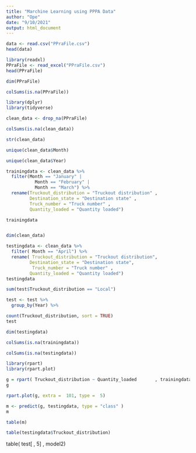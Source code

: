 ---
title: "Marchine Learning using PPPA Data"
author: "Ope"
date: "9/10/2021"
output: html_document
---

```{r}
data <- read.csv("PPraFile.csv")
head(data)
```

```{r}
library(readxl)
PPraFile <- read_excel("PPraFile.csv")
head(PPraFile)
```



```{r}
dim(PPraFile)
```


```{r}
colSums(is.na(PPraFile))
```


```{r}
library(dplyr)
library(tidyverse)
```

```{r}
clean_data <- drop_na(PPraFile)
```


```{r}
colSums(is.na(clean_data))
```


```{r}
str(clean_data)
```


```{r}
unique(clean_data$Month)
```


```{r}
unique(clean_data$Year)
```


```{r}
trainingdata <- clean_data %>%
  filter(Month == "January" | 
           Month == "February" | 
           Month == "March") %>%
  rename(Truckout_distribution = "Truckout distribution" , 
         Destination_state = "Destination state" ,
         Truck_number = "Truck number" ,
         Quantity_loaded = "Quantity loaded")

trainingdata
```


```{r}

```

```{r}
dim(clean_data)
```


```{r}

testingdata <- clean_data %>%
  filter( Month == "April") %>%
  rename( Truckout_distribution = "Truckout distribution",
         Destination_state = "Destination state", 
          Truck_number = "Truck number" ,
         Quantity_loaded = "Quantity loaded")
testingdata
```





```{r}
sum(test$Truckout_distribution == "Local")
```


```{r}
test <- test %>%
  group_by(Year) %>%

count(Truckout_distribution, sort = TRUE)
test
```




```{r}
dim(testingdata)
```


```{r}
colSums(is.na(trainingdata))

colSums(is.na(testingdata))
```

```{r}
library(rpart)
library(rpart.plot)

```

```{r}
g = rpart( Truckout_distribution ~ Quantity_loaded       , trainingdata )
g
```


```{r}
rpart.plot(g, extra =  101, type =  5)
```


```{r}

m <- predict(g, testingdata, type = "class" )
m

```
 
```{r}
table(m)

```


```{r}
table(testingdata$Truckout_distribution)
```



table( test[ , 5] , model2)
 

